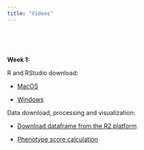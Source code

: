 ```yaml
---
title: "Videos"
---
```


\

\

**Week 1:**

R and RStudio download:

* [MacOS](https://www.youtube.com/watch?v=M8e-ZgrCVIA&t)

* [Windows](https://www.youtube.com/watch?v=H9EBlFDGG4k)

Data download, processing and visualization:

* [Download dataframe from the R2 platform](https://www.youtube.com/watch?v=OUK26r7PEeA&list=PL4_eptrjUz7kLq2AYCVCktXh1T9RxvLDY&index=3)

* [Phenotype score calculation](https://www.youtube.com/watch?v=hH5vq3ZgJlM&list=PL4_eptrjUz7kLq2AYCVCktXh1T9RxvLDY&index=1)



